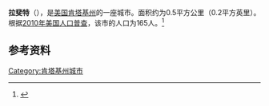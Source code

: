 {{Infobox City 
|chinese_name = 拉斐特
|official_name = LaFayette
|image_flag = 
|image_seal = 
|image_skyline = 
|image_map = KYMap-doton-LaFayette.PNG
|map_caption =
|subdivision_type = [[國家|國家]]
|subdivision_name = {{USA}}
|leader_title = 
|leader_name = 
|subdivision_type1 = [[美國行政區劃|州]]
|subdivision_name1 = [[肯塔基州|肯塔基州]]
|subdivision_type2 = [[肯塔基州行政区划|县]]
|subdivision_name2 = Christian
|found_date = 
|area_total = 0.5
|area_land = 
|area_water = 
|population_as_of = 2010
|population_total = 165
|population_density = 
|timezone = 
|utc_offset = 
|timezone_DST = 
|utc_offset_DST = 
}}

'''拉斐特'''（{{lang-en|LaFayette}}），是[[美国|美国]][[肯塔基州|肯塔基州]]的一座城市。面积约为0.5平方公里（0.2平方英里）。根据[[2010年美国人口普查|2010年美国人口普查]]，该市的人口为165人。<ref name=census>{{cite web |url = http://www.census.gov/prod/www/abs/decennial/ |title = Census of Population and Housing |publisher = U.S. Census Bureau |accessdate = November 18, 2011 |archive-url = https://web.archive.org/web/20060208103743/http://www.census.gov/prod/www/abs/decennial/ |archive-date = 2006-02-08 |dead-url = yes }}</ref>

== 参考资料 ==
{{reflist}}

[[Category:肯塔基州城市|Category:肯塔基州城市]]


{{Kentucky-stub}}